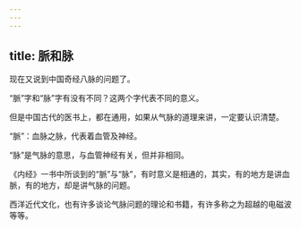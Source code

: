 ```yaml
---
---
---
```

title: 脈和脉
---




现在又说到中国奇经八脉的问题了。

“脈”字和“脉”字有没有不同？这两个字代表不同的意义。

但是中国古代的医书上，都在通用，如果从气脉的道理来讲，一定要认识清楚。

“脈”：血脉之脉，代表着血管及神经。

“脉”是气脉的意思，与血管神经有关，但并非相同。

《内经》一书中所谈到的“脈”与“脉”，有时意义是相通的，其实，有的地方是讲血脈，有的地方，却是讲气脉的问题。

西洋近代文化，也有许多谈论气脉问题的理论和书籍，有许多称之为超越的电磁波等等。